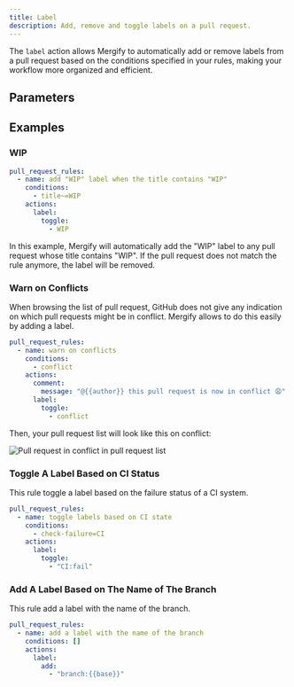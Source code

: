 ```yaml
---
title: Label
description: Add, remove and toggle labels on a pull request.
---
```



The `label` action allows Mergify to automatically add or remove labels from a
pull request based on the conditions specified in your rules, making your
workflow more organized and efficient.

## Parameters

<ActionOptionsTable action="label" />

## Examples

### WIP

```yaml
pull_request_rules:
  - name: add "WIP" label when the title contains "WIP"
    conditions:
      - title~=WIP
    actions:
      label:
        toggle:
          - WIP
```

In this example, Mergify will automatically add the "WIP" label to any pull
request whose title contains "WIP". If the pull request does not match the
rule anymore, the label will be removed.

### Warn on Conflicts

When browsing the list of pull request, GitHub does not give any indication on
which pull requests might be in conflict. Mergify allows to do this easily by
adding a label.

```yaml
pull_request_rules:
  - name: warn on conflicts
    conditions:
      - conflict
    actions:
      comment:
        message: "@{{author}} this pull request is now in conflict 😩"
      label:
        toggle:
          - conflict
```

Then, your pull request list will look like this on conflict:

<Image src={prConflictScreenshot} alt="Pull request in conflict in pull request list" />

### Toggle A Label Based on CI Status

This rule toggle a label based on the failure status of a CI system.

```yaml
pull_request_rules:
  - name: toggle labels based on CI state
    conditions:
      - check-failure=CI
    actions:
      label:
        toggle:
          - "CI:fail"
```

### Add A Label Based on The Name of The Branch

This rule add a label with the name of the branch.

```yaml
pull_request_rules:
  - name: add a label with the name of the branch
    conditions: []
    actions:
      label:
        add:
          - "branch:{{base}}"
```
